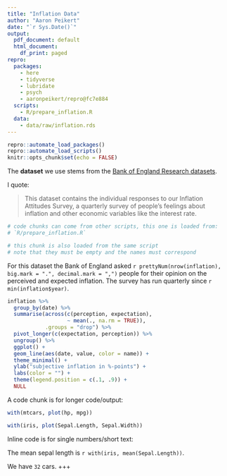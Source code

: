 ```yaml
---
title: "Inflation Data"
author: "Aaron Peikert"
date: "`r Sys.Date()`"
output:
  pdf_document: default
  html_document:
    df_print: paged
repro:
  packages:
    - here
    - tidyverse
    - lubridate
    - psych
    - aaronpeikert/repro@fc7e884
  scripts:
    - R/prepare_inflation.R
  data:
    - data/raw/inflation.rds
---
```


```r
repro::automate_load_packages()
repro::automate_load_scripts()
knitr::opts_chunk$set(echo = FALSE)
```

The **dataset** we use stems from the [Bank of England Research datasets](https://www.bankofengland.co.uk/statistics/research-datasets).

I quote:

> This dataset contains the individual responses to our Inflation Attitudes Survey, a quarterly survey of people’s feelings about inflation and other economic variables like the interest rate. 

```r
# code chunks can come from other scripts, this one is loaded from:
# `R/prepare_inflation.R`
```

```r
# this chunk is also loaded from the same script
# note that they must be empty and the names must correspond
```

For this dataset the Bank of England asked `r prettyNum(nrow(inflation), big.mark = ".", decimal.mark = ",")` people for their opinion on the perceived and expected inflation.
The survey has run quarterly since `r min(inflation$year)`.

```r
inflation %>% 
  group_by(date) %>% 
  summarise(across(c(perception, expectation),
                   ~ mean(., na.rm = TRUE)),
            .groups = "drop") %>% 
  pivot_longer(c(expectation, perception)) %>% 
  ungroup() %>% 
  ggplot() +
  geom_line(aes(date, value, color = name)) +
  theme_minimal() +
  ylab("subjective inflation in %-points") +
  labs(color = "") +
  theme(legend.position = c(.1, .9)) +
  NULL
```

A code chunk is for longer code/output:

```r
with(mtcars, plot(hp, mpg))
```

```r
with(iris, plot(Sepal.Length, Sepal.Width))
```

Inline code is for single numbers/short text:

The mean sepal length is `r with(iris, mean(Sepal.Length))`.

We have `32` cars.
+++








